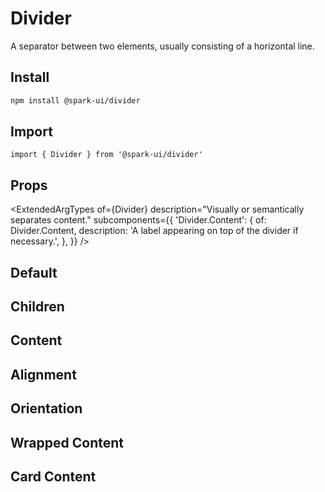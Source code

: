 


<Meta of={stories} />

# Divider

A separator between two elements, usually consisting of a horizontal line.

## Install

```sh
npm install @spark-ui/divider
```

## Import

```tsx
import { Divider } from '@spark-ui/divider'
```

## Props

<ExtendedArgTypes
  of={Divider}
  description="Visually or semantically separates content."
  subcomponents={{
    'Divider.Content': {
      of: Divider.Content,
      description: 'A label appearing on top of the divider if necessary.',
    },
  }}
/>

## Default

<Canvas of={stories.Default} />

## Children

<Canvas of={stories.Children} />

## Content

<Canvas of={stories.Content} />

## Alignment

<Canvas of={stories.Alignment} />

## Orientation

<Canvas of={stories.Orientation} />

## Wrapped Content

<Canvas of={stories.WrappedContent} />

## Card Content

<Canvas of={stories.Card} />

